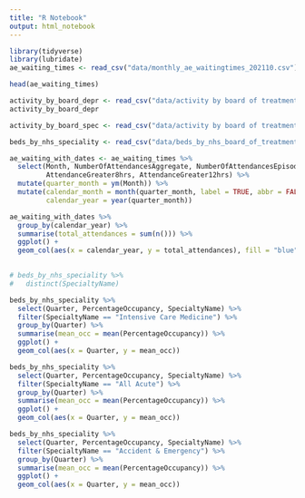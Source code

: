 ```yaml
---
title: "R Notebook"
output: html_notebook
---
```


```r
library(tidyverse)
library(lubridate)
ae_waiting_times <- read_csv("data/monthly_ae_waitingtimes_202110.csv")

head(ae_waiting_times)

activity_by_board_depr <- read_csv("data/activity by board of treatment and deprivation.csv")
activity_by_board_depr

activity_by_board_spec <- read_csv("data/activity by board of treatment and specialty.csv") 

beds_by_nhs_speciality <- read_csv("data/beds_by_nhs_board_of_treatment_and_specialty.csv")
```

```r
ae_waiting_with_dates <- ae_waiting_times %>%
  select(Month, NumberOfAttendancesAggregate, NumberOfAttendancesEpisode,
         AttendanceGreater8hrs, AttendanceGreater12hrs) %>%
  mutate(quarter_month = ym(Month)) %>%
  mutate(calendar_month = month(quarter_month, label = TRUE, abbr = FALSE),
         calendar_year = year(quarter_month))

ae_waiting_with_dates %>%
  group_by(calendar_year) %>%
  summarise(total_attendances = sum(n())) %>%
  ggplot() +
  geom_col(aes(x = calendar_year, y = total_attendances), fill = "blue")
  
```

```r
# beds_by_nhs_speciality %>%
#   distinct(SpecialtyName)

beds_by_nhs_speciality %>%
  select(Quarter, PercentageOccupancy, SpecialtyName) %>%
  filter(SpecialtyName == "Intensive Care Medicine") %>%
  group_by(Quarter) %>%
  summarise(mean_occ = mean(PercentageOccupancy)) %>%
  ggplot() +
  geom_col(aes(x = Quarter, y = mean_occ))

beds_by_nhs_speciality %>%
  select(Quarter, PercentageOccupancy, SpecialtyName) %>%
  filter(SpecialtyName == "All Acute") %>%
  group_by(Quarter) %>%
  summarise(mean_occ = mean(PercentageOccupancy)) %>%
  ggplot() +
  geom_col(aes(x = Quarter, y = mean_occ))

beds_by_nhs_speciality %>%
  select(Quarter, PercentageOccupancy, SpecialtyName) %>%
  filter(SpecialtyName == "Accident & Emergency") %>%
  group_by(Quarter) %>%
  summarise(mean_occ = mean(PercentageOccupancy)) %>%
  ggplot() +
  geom_col(aes(x = Quarter, y = mean_occ))


```

